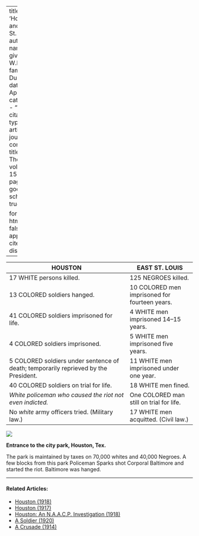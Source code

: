 
---
title: 'Houston and East St. Louis'
author:
  - name:
      given: W.E.B.
      family: Du Bois
date: Apr. 1918
categories: 
  - ""
citation: 
  type: article-journal
  container-title: The Crisis
  volume: 15
  issue: 6
  page: 269
google-scholar: true

format:
  html:
    toc: false
    appendix-cite-as: display
---


| HOUSTON                                                                              | EAST ST. LOUIS                                |
|--------------------------------------------------------------------------------------|-----------------------------------------------|
| 17 WHITE persons killed.                                                             | 125 NEGROES killed.                           |
| 13 COLORED soldiers hanged.                                                          | 10 COLORED men imprisoned for fourteen years. |
| 41 COLORED soldiers imprisoned for life.                                             | 4 WHITE men imprisoned 14--15 years.           |
| 4 COLORED soldiers imprisoned.                                                       | 5 WHITE men imprisoned five years.            |
| 5 COLORED soldiers under sentence of death; temporarily reprieved by the President.  | 11 WHITE men imprisoned under one year.       |
| 40 COLORED soldiers on trial for life.                                               | 18 WHITE men fined.                           |
| *White policeman who caused the riot not even indicted.*                             | One COLORED man still on trial for life.      |
| No *white* army officers tried. (Military law.)                                      | 17 WHITE men acquitted. (Civil law.)          |

![](../../../Images/park_sign.png)

**Entrance to the city park, Houston, Tex.**

 The park is maintained by taxes on 70,000 whites and 40,000 Negroes. A few blocks from this park Policeman Sparks shot Corporal Baltimore and started the riot. Baltimore was hanged.

<!-- Similar articles start here -->
<div  class="clear-wrap"></div>
<hr>
#### Related Articles:

* [Houston (1918)](/Volumes/16/06/houston.html)
* [Houston (1917)](/Volumes/14/06/houston.html)
* [Houston: An N.A.A.C.P. Investigation (1918)](/Volumes/15/01/houston.html)
* [A Soldier (1920)](/Volumes/19/05/a_soldier.html)
* [A Crusade (1914)](/Volumes/07/05/crusades.html)

<!-- Similar articles end here -->
